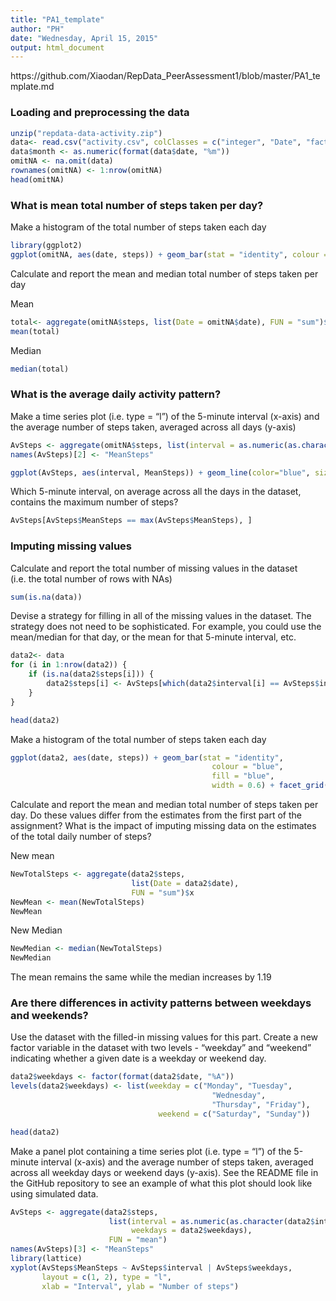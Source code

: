 ```yaml
---
title: "PA1_template"
author: "PH"
date: "Wednesday, April 15, 2015"
output: html_document
---
```


https://github.com/Xiaodan/RepData_PeerAssessment1/blob/master/PA1_template.md

### Loading and preprocessing the data

```r

unzip("repdata-data-activity.zip")
data<- read.csv("activity.csv", colClasses = c("integer", "Date", "factor"))
data$month <- as.numeric(format(data$date, "%m"))
omitNA <- na.omit(data)
rownames(omitNA) <- 1:nrow(omitNA)
head(omitNA)

```

### What is mean total number of steps taken per day?

Make a histogram of the total number of steps taken each day
```r
library(ggplot2)
ggplot(omitNA, aes(date, steps)) + geom_bar(stat = "identity", colour = "steelblue", fill = "steelblue", width = 0.7) + facet_grid(. ~ month, scales = "free") + labs(title = "Total number of steps taken for each day", x = "Date", y = "Total number of steps")

```

Calculate and report the mean and median total number of steps taken per day

Mean
```r
total<- aggregate(omitNA$steps, list(Date = omitNA$date), FUN = "sum")$x
mean(total)

```

Median
```r
median(total)
```


### What is the average daily activity pattern?

Make a time series plot (i.e. type = "l") of the 5-minute interval (x-axis) and the average number of steps taken, averaged across all days (y-axis)

```r
AvSteps <- aggregate(omitNA$steps, list(interval = as.numeric(as.character(omitNA$interval))), FUN = "mean")
names(AvSteps)[2] <- "MeanSteps"

ggplot(AvSteps, aes(interval, MeanSteps)) + geom_line(color="blue", size =1) + labs(title = "Time Series Plot of 5-minute Interval", x = "5-minute intervals", y = "Average number of steps taken")
```



Which 5-minute interval, on average across all the days in the dataset, contains the maximum number of steps?

```r
AvSteps[AvSteps$MeanSteps == max(AvSteps$MeanSteps), ]
```


### Imputing missing values

Calculate and report the total number of missing values in the dataset (i.e. the total number of rows with NAs)

```r
sum(is.na(data))
```

Devise a strategy for filling in all of the missing values in the dataset. The strategy does not need to be sophisticated. For example, you could use the mean/median for that day, or the mean for that 5-minute interval, etc.
```r
data2<- data 
for (i in 1:nrow(data2)) {
    if (is.na(data2$steps[i])) {
        data2$steps[i] <- AvSteps[which(data2$interval[i] == AvSteps$interval), ]$MeanSteps
    }
}

head(data2)
```

Make a histogram of the total number of steps taken each day 

```r

ggplot(data2, aes(date, steps)) + geom_bar(stat = "identity",
                                             colour = "blue",
                                             fill = "blue",
                                             width = 0.6) + facet_grid(. ~ month, scales = "free") + labs(title = "Histogram of Total Number of Steps Taken Each Day", x = "Date", y = "Total number of steps")

```

Calculate and report the mean and median total number of steps taken per day. Do these values differ from the estimates from the first part of the assignment? What is the impact of imputing missing data on the estimates of the total daily number of steps?

New mean
```r
NewTotalSteps <- aggregate(data2$steps, 
                           list(Date = data2$date), 
                           FUN = "sum")$x
NewMean <- mean(NewTotalSteps)
NewMean


```

New Median
```r

NewMedian <- median(NewTotalSteps)
NewMedian

```

The mean remains the same while the median increases by 1.19




### Are there differences in activity patterns between weekdays and weekends?

Use the dataset with the filled-in missing values for this part.
Create a new factor variable in the dataset with two levels - "weekday" and "weekend" indicating whether a given date is a weekday or weekend day.

```r
data2$weekdays <- factor(format(data2$date, "%A"))
levels(data2$weekdays) <- list(weekday = c("Monday", "Tuesday",
                                             "Wednesday", 
                                             "Thursday", "Friday"),
                                 weekend = c("Saturday", "Sunday"))

head(data2)

```


Make a panel plot containing a time series plot (i.e. type = "l") of the 5-minute interval (x-axis) and the average number of steps taken, averaged across all weekday days or weekend days (y-axis). See the README file in the GitHub repository to see an example of what this plot should look like using simulated data.

```r
AvSteps <- aggregate(data2$steps, 
                      list(interval = as.numeric(as.character(data2$interval)), 
                           weekdays = data2$weekdays),
                      FUN = "mean")
names(AvSteps)[3] <- "MeanSteps"
library(lattice)
xyplot(AvSteps$MeanSteps ~ AvSteps$interval | AvSteps$weekdays, 
       layout = c(1, 2), type = "l", 
       xlab = "Interval", ylab = "Number of steps")
```


